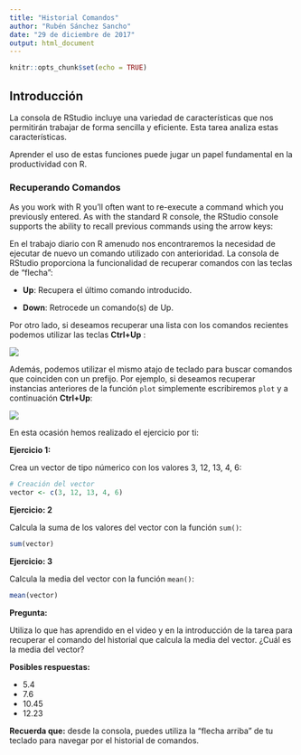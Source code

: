 ```yaml
---
title: "Historial Comandos"
author: "Rubén Sánchez Sancho"
date: "29 de diciembre de 2017"
output: html_document
---
```


```r
knitr::opts_chunk$set(echo = TRUE)
```

## Introducción

La consola de RStudio incluye una variedad de características que nos permitirán trabajar de forma sencilla y eficiente. Esta tarea analiza estas características.

Aprender el uso de estas funciones puede jugar un papel fundamental en la
productividad con R.


### Recuperando Comandos


As you work with R you'll often want to re-execute a command which you previously entered. As with the standard R console, the RStudio console supports the ability to recall previous commands using the arrow keys:

En el trabajo diario con R amenudo nos encontraremos la necesidad de ejecutar de nuevo un comando utilizado con anterioridad. La consola de RStudio proporciona 
la funcionalidad de recuperar comandos con las teclas de "flecha":  


- __Up__: Recupera el último comando introducido.

- __Down__: Retrocede un comando(s) de Up.  


Por otro lado, si deseamos recuperar una lista con los comandos recientes podemos utilizar las
teclas __Ctrl+Up__ :


![](img/using_console_history_popup.png)


Además, podemos utilizar el mismo atajo de teclado para buscar comandos que coinciden con un prefijo. Por ejemplo, si deseamos recuperar instancias anteriores de la función `plot` simplemente escribiremos `plot` y a continuación __Ctrl+Up__:

![](img/using_console_history_search_popup.png)  


En esta ocasión hemos realizado el ejercicio por ti:


__Ejercicio 1:__

Crea un vector de tipo númerico con los valores 3, 12, 13, 4, 6:

```r
# Creación del vector
vector <- c(3, 12, 13, 4, 6)
```

__Ejercicio: 2__


Calcula la suma de los valores del vector con la función `sum()`:
```r
sum(vector)
```


__Ejercicio: 3__  

Calcula la media del vector con la función `mean()`:
```r
mean(vector)
```


__Pregunta:__  

Utiliza lo que has aprendido en el video y en la introducción de la tarea para recuperar el comando del historial que calcula la media del vector.
¿Cuál es la media del vector?

__Posibles respuestas:__  

- 5.4
- 7.6
- 10.45
- 12.23



__Recuerda que:__ desde la consola, puedes utiliza la "flecha arriba" de tu teclado para navegar por el historial de comandos.






